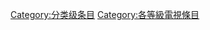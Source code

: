 {{Articles by Quality|topic=電視|project=電視|format=TOC}}
{{emptycat}}

[[Category:分类级条目|Category:分类级条目]]
[[Category:各等級電視條目|Category:各等級電視條目]]